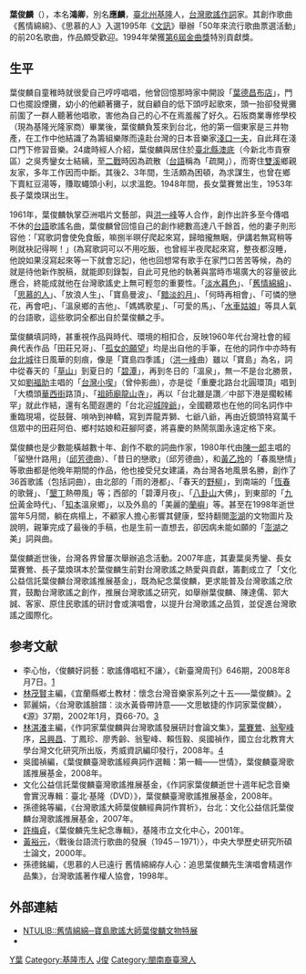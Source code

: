 {{advert|time=2021-06-01}}
{{藝人
|姓名 = 葉俊麟
|類型 = 作詞
|圖片 =
|原名 = 葉鴻卿
|暱稱 = 
|國籍 = {{JPN-EMP}}（1921年－1945年）<br> {{ROC}}（1945年－1998年）
|出生日期 = {{birth date|1921|9|22}}
|出生地點 = {{TWN-JPN}}[[台北州|台北州]][[基隆郡|基隆郡]][[基隆街_(基隆郡)|基隆街]]（今[[基隆市|基隆市]][[中正區_(基隆市)|中正區]]）
|逝世日期 = {{Death date and age|1998|8|12|1921|9|23}}
|逝世地點 = {{TWN}}[[台北市|台北市]]
|配偶 = [[吳秀鑾|吳秀鑾]]
|兒女 = [[葉賽鶯|葉賽鶯]]、 [[葉煥琪|葉煥琪]]
|音樂類型 = 
|演奏樂器 = 
|代表作 = 
|活躍年代 = 
|awards = 
|imdb = 3262921
}}

'''葉俊麟'''（{{bd|1921年|9月22日|1998年|8月12日|catIdx=Y葉}}），本名'''鴻卿'''，別名'''應麟'''，[[臺北州|臺北州]][[基隆|基隆]]人，[[台灣|台灣]][[歌謠|歌謠]][[作詞|作詞]]家。其創作歌曲《舊情綿綿》、《思慕的人》入選1995年《[[文訊|文訊]]》舉辦「50年來流行歌曲票選活動」的前20名歌曲，作品頗受歡迎。1994年榮獲[[第6屆金曲獎|第6屆金曲獎]]特別貢獻獎。

== 生平 ==
葉俊麟自童稚時就很愛自己哼哼唱唱，他曾回憶那時家中開設「[[葉德昌布店|葉德昌布店]]」，門口也擺設煙攤，幼小的他顧著攤子，就自顧自的低下頭哼起歌來，頭一抬卻發覺攤前圍了一群人聽著他唱歌，害他為自己的心不在焉羞赧了好久。石阪商業專修學校（現為基隆光隆家商）畢業後，葉俊麟負笈來到台北，他的第一個東家是三井物產，在工作中他結識了為籌組樂隊而遠赴台灣的日本音樂家[[淺口一夫|淺口一夫]]，自此拜在淺口門下修習音樂。24歲時經人介紹，葉俊麟與居住於[[臺北縣_(日治時期)|臺北縣]][[澳底|澳底]]（今新北市貢寮區）之吳秀鑾女士結縭，至[[二戰|二戰]]時因為疏散（[[台語|台語]]稱為「疏開」），而寄住[[雙溪區|雙溪]]鄉親友家，多年工作因而中斷。其後2、3年間，生活頗為困頓，為求謀生，也曾在鄉下賣紅豆湯等，賺取蠅頭小利，以求溫飽。1948年間，長女葉賽鶯出生，1953年長子葉煥琪出生。

1961年，葉俊麟執掌亞洲唱片文藝部，與[[洪一峰|洪一峰]]等人合作，創作出許多至今傳唱不休的[[台語|台語]]歌謠名曲，葉俊麟曾回憶自己的創作總數高達八千餘首，他的妻子則形容他：「寫歌詞會使免食飯，嘛捌半暝仔爬起來寫，歸暗攏無睏，伊講若無寫稍等咧就袂記得啊！」(為寫歌詞可以不用吃飯，也曾經半夜爬起來寫，整夜都沒睡，他說如果沒寫起來等一下就會忘記)，他也回想常有歌手在家門口苦苦等候，為的就是待他新作脫稿，就能即刻錄製，自此可見他的執著與當時市場廣大的容量彼此應合，終能成就他在台灣歌謠史上無可輕忽的重要性。「[[淡水暮色|淡水暮色]]」、「[[舊情綿綿|舊情綿綿]]」、「[[思慕的人|思慕的人]]」、「放浪人生」、「寶島曼波」、「[[黯淡的月|黯淡的月]]」、「何時再相會」、「可憐的戀花，再會吧」、「溫泉鄉的吉他」、「媽媽歌星」、「可愛的馬」、「[[水車姑娘|水車姑娘]]」等具人氣的台語歌，這些歌詞全都出自於葉俊麟之手。

葉俊麟填詞時，甚重視作品與時代、環境的相扣合，反映1960年代台灣社會的經典代表作品「田莊兄哥」、「[[孤女的願望|孤女的願望]]」均是出自他的手筆，在他的詞作中亦時有[[台北城|台北城]]往日風華的刻痕，像是「寶島四季謠」（[[洪一峰|洪一峰]]曲）雖以「寶島」為名，詞中從春天的「[[陽明山國家公園|草山]]」到夏日的「[[碧潭|碧潭]]」，再到冬日的「溫泉」，無一不是台北勝景，又如[[劉福助|劉福助]]主唱的「[[台灣小喫|台灣小喫]]」（曾仲影曲），亦是從「重慶北路台北圓環頂」唱到「大橋頭[[華西街|華西街]]路頂」、「[[艋舺祖師廟|祖師廟]][[龍山寺|龍山寺]]」，再以「台北雖是讚／中部下港是擱較稀罕」就此作結，還有名聞遐邇的「台北迎[[霞海城隍|城隍爺]]」，全國聽眾也在他的同名詞作中重臨現場，從鼓聲、嗩吶到神轎，寫到弄龍弄獅、七爺八爺，再由近鏡頭特寫萬千信眾中的田莊阿伯、鄉村姑娘和莊腳阿婆，將喜慶的熱鬧氛圍永遠定格下來。

葉俊麟也是少數能橫越數十年、創作不歇的詞曲作家，1980年代由[[陳一郎|陳一郎]]主唱的「留戀什路用」（[[邱芳德|邱芳德]]曲）、「昔日的戀歌」（邱芳德曲），和[[黃乙玲|黃乙玲]]的「春風戀情」等歌曲都是他晚年期間的作品，他也接受兒女建議，為台灣各地風景名勝，創作了36首歌謠（包括詞曲），由北部的「雨的港都」、「春天的[[野柳|野柳]]」，到南端的「[[恆春鎮|恆春]]的歌聲」、「[[墾丁|墾丁]]熱帶風」等；西部的「碧潭月夜」、「[[八卦山|八卦山]]大佛」，到東部的「[[九份|九份]]黃金時代」、「[[知本|知本]]溫泉鄉」，以及外島的「美麗的[[蘭嶼|蘭嶼]]」等。甚至在1998年逝世當年5月間，躺在病榻上，不顧家人擔心影響其健康，堅持翻閱[[澎湖|澎湖]]的文物圖片及說明，親筆完成了最後的手稿，也是生前一直想去，卻因病未能如願的「[[澎湖|澎湖]]之美」詞與曲。

葉俊麟逝世後，台灣各界曾屢次舉辦追念活動。2007年底，其妻葉吳秀鑾、長女葉賽鶯、長子葉煥琪本於葉俊麟生前對台灣歌謠之熱愛與貢獻，籌劃成立了「文化公益信託葉俊麟台灣歌謠推展基金」，既為紀念葉俊麟，更求能普及台灣歌謠之欣賞，鼓勵台灣歌謠之創作，推展台灣歌謠之研究，如舉辦葉俊麟、陳達儒、郭大誠、客家、原住民歌謠的研討會或演唱會，以提升台灣歌謠之品質，並促進台灣歌謠之國際化。

== 参考文献 ==
*李心怡，〈俊麟好詞藝：歌謠傳唱紅不讓〉，《新臺灣周刊》646期，2008年8月7日。[https://web.archive.org/web/20081005185724/http://www.newtaiwan.com.tw/bulletinview.jsp?bulletinid=82191]
*[[林茂賢|林茂賢]]主編，《宜蘭縣鄉土教材：懷念台灣音樂家系列之十五——葉俊麟》。[https://web.archive.org/web/20090614050402/http://media.ilc.edu.tw/music/MS/musician-15.HTM]
*郭麗娟，〈台灣歌謠臉譜：淡水黃昏帶詩意——文思敏捷的作詞家葉俊麟〉，《源》37期，2002年1月，頁66-70。[https://web.archive.org/web/20090614065132/http://www.taiwan123.com.tw/musicface/face04.htm]
*[[林淇瀁|林淇瀁]]主編，《作詞家葉俊麟與台灣歌謠發展研討會論文集》，[[葉賽鶯|葉賽鶯]]、[[翁聖峰|翁聖峰]]序，[[呂興昌|呂興昌]]、丁鳳珍、廖秀齡、翁聖峰、賴恆毅、吳國禎作，國立台北教育大學台灣文化研究所出版，秀威資訊編印發行，2008年。[http://ebook.taaze.tw/do/preview/preview.aspx?oid=11100133743&f=pdf]
*吳國禎編，《葉俊麟臺灣歌謠經典詞作選輯：第一輯——世情》，葉俊麟臺灣歌謠推展基金，2008年。
*文化公益信託葉俊麟臺灣歌謠推展基金，《作詞家葉俊麟逝世十週年紀念音樂會實況專輯：臺北·基隆（DVD）》，葉俊麟臺灣歌謠推展基金，2008年。
*孫德銘等編，《台灣歌謠大師葉俊麟經典詞作賞析》，台北：文化公益信託葉俊麟台灣歌謠推展基金，2007年。
*[[許梅貞|許梅貞]]，《葉俊麟先生紀念專輯》，基隆市立文化中心，2001年。
*[[黃裕元|黃裕元]]，〈戰後台語流行歌曲的發展（1945－1971）〉，中央大學歷史研究所碩士論文，2000年。
*孫德銘編，《思慕的人已遠行  舊情綿綿存人心：追思葉俊麟先生演唱會精選作品集》，台灣歌謠著作權人協會，1998年。

== 外部連結 ==
* [http://www.lib.ntu.edu.tw/events/2018_Ye_Jun-lin/ NTULIB::舊情綿綿─寶島歌謠大師葉俊麟文物特展]
*{{hkmdb name|69852}}

{{Golden-Melody-Outstanding-Contribution}}
{{authority control}}
{{DEFAULTSORT:Ye葉}}
[[Category:台灣作詞家|Y葉]]
[[Category:基隆市人|Category:基隆市人]]
[[Category:葉姓|J俊]]
[[Category:閩南裔臺灣人|Category:閩南裔臺灣人]]